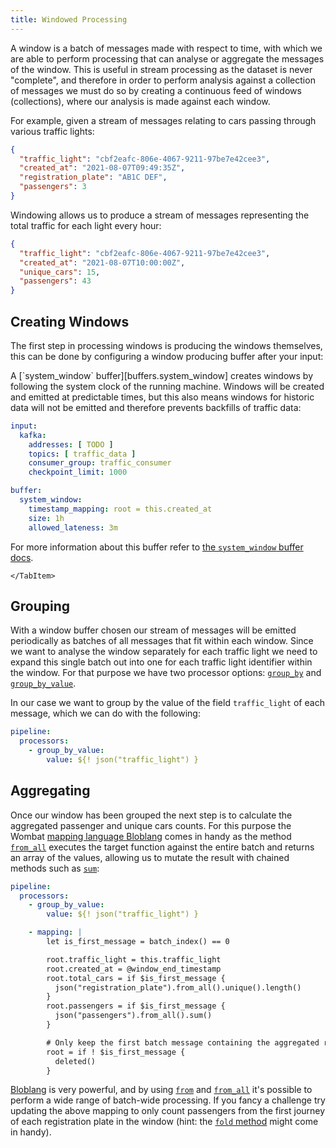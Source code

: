 ```yaml
---
title: Windowed Processing
---
```


A window is a batch of messages made with respect to time, with which we are able to perform processing that can analyse
or aggregate the messages of the window. This is useful in stream processing as the dataset is never "complete", and
therefore in order to perform analysis against a collection of messages we must do so by creating a continuous feed of
windows (collections), where our analysis is made against each window.

For example, given a stream of messages relating to cars passing through various traffic lights:

```json
{
  "traffic_light": "cbf2eafc-806e-4067-9211-97be7e42cee3",
  "created_at": "2021-08-07T09:49:35Z",
  "registration_plate": "AB1C DEF",
  "passengers": 3
}
```

Windowing allows us to produce a stream of messages representing the total traffic for each light every hour:

```json
{
  "traffic_light": "cbf2eafc-806e-4067-9211-97be7e42cee3",
  "created_at": "2021-08-07T10:00:00Z",
  "unique_cars": 15,
  "passengers": 43
}
```

## Creating Windows

The first step in processing windows is producing the windows themselves, this can be done by configuring a window
producing buffer after your input:

<Tabs>
    <TabItem label="System Clock">
A [`system_window` buffer][buffers.system_window] creates windows by following the system clock of the running machine.
Windows will be created and emitted at predictable times, but this also means windows for historic data will not be
emitted and therefore prevents backfills of traffic data:

```yaml
input:
  kafka:
    addresses: [ TODO ]
    topics: [ traffic_data ]
    consumer_group: traffic_consumer
    checkpoint_limit: 1000

buffer:
  system_window:
    timestamp_mapping: root = this.created_at
    size: 1h
    allowed_lateness: 3m
```

For more information about this buffer refer to [the `system_window` buffer docs][buffers.system_window].

    </TabItem>
</Tabs>

## Grouping

With a window buffer chosen our stream of messages will be emitted periodically as batches of all messages that fit
within each window. Since we want to analyse the window separately for each traffic light we need to expand this single
batch out into one for each traffic light identifier within the window. For that purpose we have two processor
options: [`group_by`][processors.group_by] and [`group_by_value`][processors.group_by_value].

In our case we want to group by the value of the field `traffic_light` of each message, which we can do with the
following:

```yaml
pipeline:
  processors:
    - group_by_value:
        value: ${! json("traffic_light") }
```

## Aggregating

Once our window has been grouped the next step is to calculate the aggregated passenger and unique cars counts. For this
purpose the Wombat [mapping language Bloblang][bloblang.about] comes in handy as the method [
`from_all`][bloblang.methods.from_all] executes the target function against the entire batch and returns an array of the
values, allowing us to mutate the result with chained methods such as [`sum`][bloblang.methods.sum]:

```yaml
pipeline:
  processors:
    - group_by_value:
        value: ${! json("traffic_light") }

    - mapping: |
        let is_first_message = batch_index() == 0

        root.traffic_light = this.traffic_light
        root.created_at = @window_end_timestamp
        root.total_cars = if $is_first_message {
          json("registration_plate").from_all().unique().length()
        }
        root.passengers = if $is_first_message {
          json("passengers").from_all().sum()
        }

        # Only keep the first batch message containing the aggregated results.
        root = if ! $is_first_message {
          deleted()
        }
```

[Bloblang][bloblang.about] is very powerful, and by using [`from`][bloblang.methods.from] and [
`from_all`][bloblang.methods.from_all] it's possible to perform a wide range of batch-wide processing. If you fancy a
challenge try updating the above mapping to only count passengers from the first journey of each registration plate in
the window (hint: the [`fold` method][bloblang.methods.fold] might come in handy).

[buffers.system_window]: /reference/components/buffers/system_window
[processors.group_by]: /reference/components/processors/group_by
[processors.group_by_value]: /reference/components/processors/group_by_value
[bloblang.about]: /bloblang
[bloblang.methods.from_all]: /reference/bloblang/methods#from_all
[bloblang.methods.sum]: /reference/bloblang/methods#sum
[bloblang.methods.unique]: /reference/bloblang/methods#unique
[bloblang.methods.from]: /reference/bloblang/methods#from
[bloblang.methods.fold]: /reference/bloblang/methods#fold
